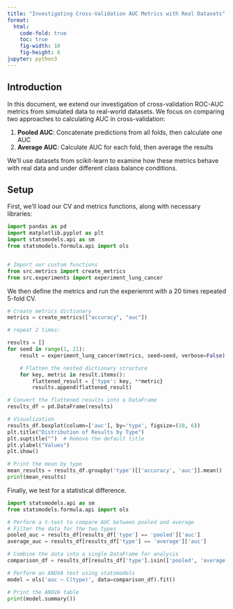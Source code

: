 ```yaml
---
title: "Investigating Cross-Validation AUC Metrics with Real Datasets"
format:
  html:
    code-fold: true
    toc: true
    fig-width: 10
    fig-height: 6
jupyter: python3
---
```


## Introduction

In this document, we extend our investigation of cross-validation ROC-AUC metrics from simulated data to real-world datasets. We focus on comparing two approaches to calculating AUC in cross-validation:

1. **Pooled AUC**: Concatenate predictions from all folds, then calculate one AUC
2. **Average AUC**: Calculate AUC for each fold, then average the results

We'll use datasets from scikit-learn to examine how these metrics behave with real data and under different class balance conditions.

## Setup

First, we'll load our CV and metrics functions, along with necessary libraries:

```python
import pandas as pd
import matplotlib.pyplot as plt
import statsmodels.api as sm
from statsmodels.formula.api import ols


# Import our custom functions
from src.metrics import create_metrics
from src.experiments import experiment_lung_cancer
```

We then define the metrics and run the experiemnt with a 20 times repeated 5-fold CV.
```python
# Create metrics dictionary
metrics = create_metrics(["accuracy", "auc"])

# repeat 2 times:

results = []
for seed in range(1, 21):
    result = experiment_lung_cancer(metrics, seed=seed, verbose=False)

    # Flatten the nested dictionary structure
    for key, metric in result.items():
        flattened_result = {'type': key, **metric}
        results.append(flattened_result)

# Convert the flattened results into a DataFrame
results_df = pd.DataFrame(results)

# Visualization
results_df.boxplot(column=['auc'], by='type', figsize=(10, 6))
plt.title("Distribution of Results by Type")
plt.suptitle("")  # Remove the default title
plt.ylabel("Values")
plt.show()

# Print the mean by type
mean_results = results_df.groupby('type')[['accuracy', 'auc']].mean()
print(mean_results)
```
Finally, we test for a statistical difference.
```python
import statsmodels.api as sm
from statsmodels.formula.api import ols

# Perform a t-test to compare AUC between pooled and average
# Filter the data for the two types
pooled_auc = results_df[results_df['type'] == 'pooled']['auc']
average_auc = results_df[results_df['type'] == 'average']['auc']

# Combine the data into a single DataFrame for analysis
comparison_df = results_df[results_df['type'].isin(['pooled', 'average'])]

# Perform an ANOVA test using statsmodels
model = ols('auc ~ C(type)', data=comparison_df).fit()

# Print the ANOVA table
print(model.summary())
```
